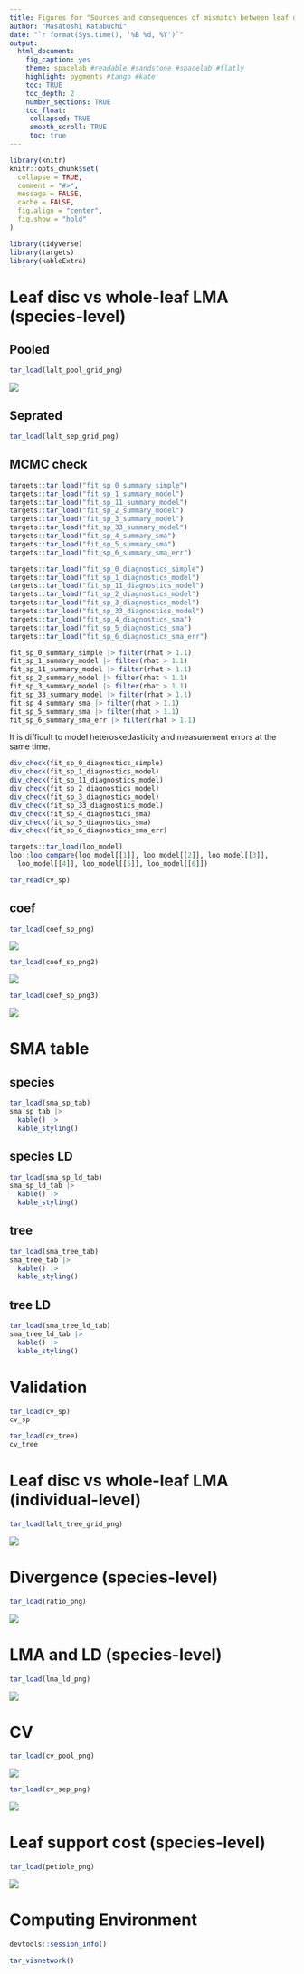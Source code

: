 ```yaml
---
title: Figures for "Sources and consequences of mismatch between leaf disc and whole-leaf leaf mass per area (LMA)"
author: "Masatoshi Katabuchi"
date: "`r format(Sys.time(), '%B %d, %Y')`"
output:
  html_document:
    fig_caption: yes
    theme: spacelab #readable #sandstone #spacelab #flatly
    highlight: pygments #tango #kate
    toc: TRUE
    toc_depth: 2
    number_sections: TRUE
    toc_float:
     collapsed: TRUE
     smooth_scroll: TRUE
     toc: true
---
```


```r
library(knitr)
knitr::opts_chunk$set(
  collapse = TRUE,
  comment = "#>",
  message = FALSE,
  cache = FALSE,
  fig.align = "center",
  fig.show = "hold"
)
```

```r
library(tidyverse)
library(targets)
library(kableExtra)
```

# Leaf disc vs whole-leaf LMA (species-level)

## Pooled

<!-- I put tar_load to use {{targets}} -->

```r
tar_load(lalt_pool_grid_png)
```

![](figs/lalt_pool_grid.png)

## Seprated

```r
tar_load(lalt_sep_grid_png)
```

## MCMC check

```r
targets::tar_load("fit_sp_0_summary_simple")
targets::tar_load("fit_sp_1_summary_model")
targets::tar_load("fit_sp_11_summary_model")
targets::tar_load("fit_sp_2_summary_model")
targets::tar_load("fit_sp_3_summary_model")
targets::tar_load("fit_sp_33_summary_model")
targets::tar_load("fit_sp_4_summary_sma")
targets::tar_load("fit_sp_5_summary_sma")
targets::tar_load("fit_sp_6_summary_sma_err")

targets::tar_load("fit_sp_0_diagnostics_simple")
targets::tar_load("fit_sp_1_diagnostics_model")
targets::tar_load("fit_sp_11_diagnostics_model")
targets::tar_load("fit_sp_2_diagnostics_model")
targets::tar_load("fit_sp_3_diagnostics_model")
targets::tar_load("fit_sp_33_diagnostics_model")
targets::tar_load("fit_sp_4_diagnostics_sma")
targets::tar_load("fit_sp_5_diagnostics_sma")
targets::tar_load("fit_sp_6_diagnostics_sma_err")
```


```r
fit_sp_0_summary_simple |> filter(rhat > 1.1)
fit_sp_1_summary_model |> filter(rhat > 1.1)
fit_sp_11_summary_model |> filter(rhat > 1.1)
fit_sp_2_summary_model |> filter(rhat > 1.1)
fit_sp_3_summary_model |> filter(rhat > 1.1)
fit_sp_33_summary_model |> filter(rhat > 1.1)
fit_sp_4_summary_sma |> filter(rhat > 1.1)
fit_sp_5_summary_sma |> filter(rhat > 1.1)
fit_sp_6_summary_sma_err |> filter(rhat > 1.1)
```

It is difficult to model heteroskedasticity and measurement errors at the same time.

```r
div_check(fit_sp_0_diagnostics_simple)
div_check(fit_sp_1_diagnostics_model)
div_check(fit_sp_11_diagnostics_model)
div_check(fit_sp_2_diagnostics_model)
div_check(fit_sp_3_diagnostics_model)
div_check(fit_sp_33_diagnostics_model)
div_check(fit_sp_4_diagnostics_sma)
div_check(fit_sp_5_diagnostics_sma)
div_check(fit_sp_6_diagnostics_sma_err)
```

```r
targets::tar_load(loo_model)
loo::loo_compare(loo_model[[1]], loo_model[[2]], loo_model[[3]],
  loo_model[[4]], loo_model[[5]], loo_model[[6]])
```

```r
tar_read(cv_sp)
```

## coef

```r
tar_load(coef_sp_png)
```

![](figs/coef_sp.png)

```r
tar_load(coef_sp_png2)
```

![](figs/coef_sp2.png)

```r
tar_load(coef_sp_png3)
```

![](figs/coef_sp3.png)


# SMA table

## species

```r
tar_load(sma_sp_tab)
sma_sp_tab |>
  kable() |>
  kable_styling()
```

## species LD

```r
tar_load(sma_sp_ld_tab)
sma_sp_ld_tab |>
  kable() |>
  kable_styling()
```

## tree

```r
tar_load(sma_tree_tab)
sma_tree_tab |>
  kable() |>
  kable_styling()
```

## tree LD

```r
tar_load(sma_tree_ld_tab)
sma_tree_ld_tab |>
  kable() |>
  kable_styling()
```

# Validation

```r
tar_load(cv_sp)
cv_sp
```

```r
tar_load(cv_tree)
cv_tree
```


# Leaf disc vs whole-leaf LMA (individual-level)

```r
tar_load(lalt_tree_grid_png)
```

![](figs/lalt_tree_grid.png)

# Divergence (species-level)

```r
tar_load(ratio_png)
```

![](figs/ratio.png)


# LMA and LD (species-level)

```r
tar_load(lma_ld_png)
```

![](figs/lma_ld.png)

# CV

```r
tar_load(cv_pool_png)
```

![](figs/cv_pool.png)

```r
tar_load(cv_sep_png)
```

![](figs/cv_sep.png)

# Leaf support cost (species-level)

```r
tar_load(petiole_png)
```

![](figs/petiole.png)


# Computing Environment

```r
devtools::session_info()
```


```r
tar_visnetwork()
```
